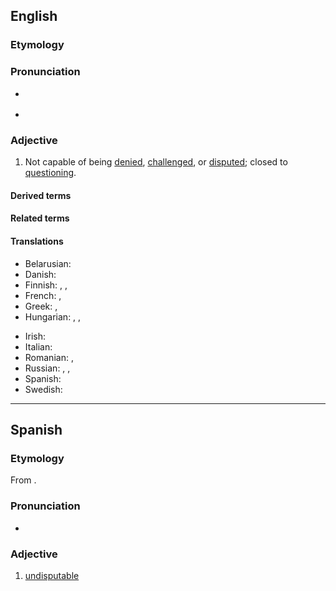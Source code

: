 ==English==

===Etymology===
{{prefix|en|in|controvertible}}

===Pronunciation===
* {{a|UK}} {{IPA|/ˌɪŋ.kɒn.tɹəˈvɜː.təbl̩/|lang=en}}
* {{audio|En-uk-incontrovertible.ogg|Audio (UK)|lang=en}}

===Adjective===
{{en-adj}}

# Not capable of being [[denied]], [[challenged]], or [[disputed]]; closed to [[question]]ing.
#: {{ux|en|Her statement that Hitler was evil is '''incontrovertible'''.}}
#: {{syn|en|indisputable|undeniable|unquestionable}}
#: {{ant|en|controvertible}}

====Derived terms====
{{der2|en|incontrovertibility|incontrovertibly}}

====Related terms====
{{rel2|en|controvert|controversy}}

====Translations====
{{trans-top|not capable of being denied, challenged, or disputed; closed to questioning}}
* Belarusian: {{t-needed|be}}
* Danish: {{t|da|ubestridelig}}
* Finnish: {{t+|fi|kiistaton}}, {{t|fi|kieltämätön}}, {{t+|fi|kiistämätön}}
* French: {{t+|fr|irréfutable}}, {{t+|fr|incontestable}}
* Greek: {{t+|el|αναμφισβήτητος}}, {{t+|el|αδιάσειστος}}
* Hungarian: {{t+|hu|kétségbevonhatatlan}}, {{t|hu|tagadhatatlan}}, {{t+|hu|vitathatatlan}}
{{trans-mid}}
* Irish: {{t|ga|dobhréagnaithe}}
* Italian: {{t+|it|incontrovertibile}}
* Romanian: {{t+|ro|irefutabil|m}}, {{t|ro|necontroversabil|m}} {{qualifier|rare}}
* Russian: {{t+|ru|неопровержи́мый}}, {{t+|ru|неоспори́мый}}, {{t+|ru|несомне́нный}}
* Spanish: {{t|es|impepinable}}
* Swedish: {{t+|sv|obestridlig}}
{{trans-bottom}}

----

==Spanish==

===Etymology===
From {{af|es|in-|controvertible}}.

===Pronunciation===
* {{es-IPA}}

===Adjective===
{{es-adj}}

# [[undisputable]]